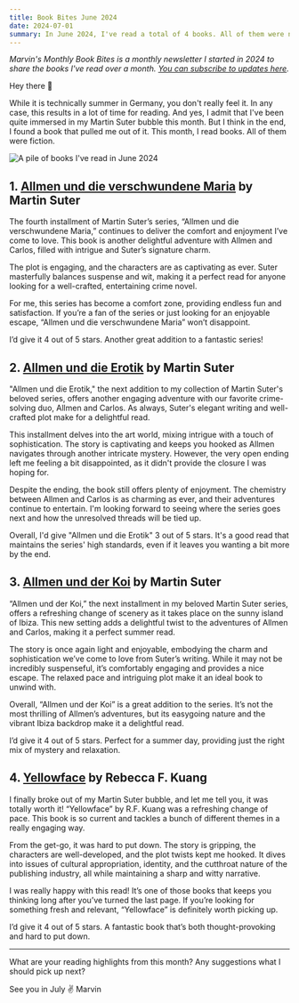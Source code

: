```yaml
---
title: Book Bites June 2024
date: 2024-07-01
summary: In June 2024, I've read a total of 4 books. All of them were novels
---
```


_Marvin's Monthly Book Bites is a monthly newsletter I started in 2024 to share the books I've read over a month. [You can subscribe to updates here](https://world.hey.com/mrvn)._

Hey there 👋

While it is technically summer in Germany, you don't really feel it. In any case, this results in a lot of time for reading. And yes, I admit that I've been quite immersed in my Martin Suter bubble this month. But I think in the end, I found a book that pulled me out of it. This month, I read books. All of them were fiction.

<img
    src="https://world.hey.com/mrvn/499110d6/representations/eyJfcmFpbHMiOnsibWVzc2FnZSI6IkJBaHNLd2U3VjJabSIsImV4cCI6bnVsbCwicHVyIjoiYmxvYl9pZCJ9fQ==--b4297b1fea5091de6f2468bc8aae0787438eab3d/eyJfcmFpbHMiOnsibWVzc2FnZSI6IkJBaDdDam9MWm05eWJXRjBTU0lJYW5CbkJqb0dSVlE2RkhKbGMybDZaVjkwYjE5c2FXMXBkRnNIYVFLQUIya0NBQVU2REhGMVlXeHBkSGxwU3pvTGJHOWhaR1Z5ZXdZNkNYQmhaMlV3T2cxamIyRnNaWE5qWlZRPSIsImV4cCI6bnVsbCwicHVyIjoidmFyaWF0aW9uIn19--0b5e092e6240e14fab357b4c1013c9a0c881ff87/IMG_7753.jpg"
    alt="A pile of books I've read in June 2024"
    className="rounded-2xl"
/>

## 1. [Allmen und die verschwundene Maria](https://www.goodreads.com/book/show/19464323-allmen-und-die-verschwundene-mar-a) by Martin Suter

The fourth installment of Martin Suter’s series, “Allmen und die verschwundene Maria,” continues to deliver the comfort and enjoyment I’ve come to love. This book is another delightful adventure with Allmen and Carlos, filled with intrigue and Suter’s signature charm.

The plot is engaging, and the characters are as captivating as ever. Suter masterfully balances suspense and wit, making it a perfect read for anyone looking for a well-crafted, entertaining crime novel.

For me, this series has become a comfort zone, providing endless fun and satisfaction. If you’re a fan of the series or just looking for an enjoyable escape, “Allmen und die verschwundene Maria” won’t disappoint.

I’d give it 4 out of 5 stars. Another great addition to a fantastic series!

## 2. [Allmen und die Erotik](https://www.goodreads.com/book/show/40037332-allmen-und-die-erotik) by Martin Suter

"Allmen und die Erotik," the next addition to my collection of Martin Suter's beloved series, offers another engaging adventure with our favorite crime-solving duo, Allmen and Carlos. As always, Suter's elegant writing and well-crafted plot make for a delightful read.

This installment delves into the art world, mixing intrigue with a touch of sophistication. The story is captivating and keeps you hooked as Allmen navigates through another intricate mystery. However, the very open ending left me feeling a bit disappointed, as it didn't provide the closure I was hoping for.

Despite the ending, the book still offers plenty of enjoyment. The chemistry between Allmen and Carlos is as charming as ever, and their adventures continue to entertain. I'm looking forward to seeing where the series goes next and how the unresolved threads will be tied up.

Overall, I'd give "Allmen und die Erotik" 3 out of 5 stars. It's a good read that maintains the series' high standards, even if it leaves you wanting a bit more by the end.

## 3. [Allmen und der Koi](https://www.goodreads.com/book/show/49405325-allmen-und-der-koi) by Martin Suter

“Allmen und der Koi,” the next installment in my beloved Martin Suter series, offers a refreshing change of scenery as it takes place on the sunny island of Ibiza. This new setting adds a delightful twist to the adventures of Allmen and Carlos, making it a perfect summer read.

The story is once again light and enjoyable, embodying the charm and sophistication we’ve come to love from Suter’s writing. While it may not be incredibly suspenseful, it’s comfortably engaging and provides a nice escape. The relaxed pace and intriguing plot make it an ideal book to unwind with.

Overall, “Allmen und der Koi” is a great addition to the series. It’s not the most thrilling of Allmen’s adventures, but its easygoing nature and the vibrant Ibiza backdrop make it a delightful read.

I’d give it 4 out of 5 stars. Perfect for a summer day, providing just the right mix of mystery and relaxation.

## 4. [Yellowface](https://www.goodreads.com/book/show/62047984-yellowface) by Rebecca F. Kuang

I finally broke out of my Martin Suter bubble, and let me tell you, it was totally worth it! “Yellowface” by R.F. Kuang was a refreshing change of pace. This book is so current and tackles a bunch of different themes in a really engaging way.

From the get-go, it was hard to put down. The story is gripping, the characters are well-developed, and the plot twists kept me hooked. It dives into issues of cultural appropriation, identity, and the cutthroat nature of the publishing industry, all while maintaining a sharp and witty narrative.

I was really happy with this read! It’s one of those books that keeps you thinking long after you’ve turned the last page. If you’re looking for something fresh and relevant, “Yellowface” is definitely worth picking up.

I’d give it 4 out of 5 stars. A fantastic book that’s both thought-provoking and hard to put down.

---

What are your reading highlights from this month? Any suggestions what I should pick up next?

See you in July ✌️
Marvin
